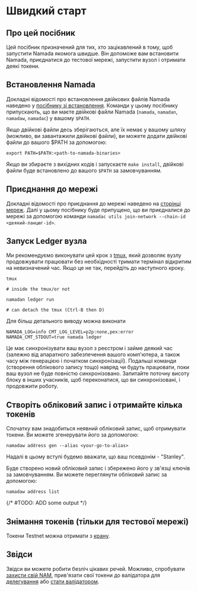 # Швидкий старт

## Про цей посібник

Цей посібник призначений для тих, хто зацікавлений в тому, щоб запустити Namada якомога швидше. Він допоможе вам встановити Namada, приєднатися до тестової мережі, запустити вузол і отримати деякі токени.

## Встановлення Namada

Докладні відомості про встановлення двійкових файлів Namada наведено у [посібнику зі встановлення](./install.mdx). Команди у цьому посібнику припускають, що ви маєте двійкові файли Namada (`namada`, `namadan`, `namadaw`, `namadac`) у вашому `$PATH`.

Якщо двійкові файли десь зберігаються, але їх немає у вашому шляху (можливо, ви завантажили двійкові файли), ви можете додати двійкові файли до вашого $PATH за допомогою:

```shell copy
export PATH=$PATH:<path-to-namada-binaries>
```

Якщо ви збираєте з вихідних кодів і запускаєте `make install`, двійкові файли буде встановлено до вашого `$PATH` за замовчуванням.

## Приєднання до мережі

Докладні відомості про приєднання до мережі наведено на [сторінці мереж](../networks.mdx). Далі у цьому посібнику буде припущено, що ви приєдналися до мережі за допомогою команди `namadac utils join-network --chain-id <деякий-ланцюг-id>`.

## Запуск Ledger вузла

Ми рекомендуємо виконувати цей крок з [tmux](https://www.hamvocke.com/blog/a-quick-and-easy-guide-to-tmux/), який дозволяє вузлу продовжувати працювати без необхідності тримати термінал відкритим на невизначений час. Якщо це не так, перейдіть до наступного кроку.

```shell copy
tmux

# inside the tmux/or not

namadan ledger run

# can detach the tmux (Ctrl-B then D)
```

Для більш детального виводу можна виконати

```shell copy
NAMADA_LOG=info CMT_LOG_LEVEL=p2p:none,pex:error NAMADA_CMT_STDOUT=true namada ledger
```

Це має синхронізувати ваш вузол з реєстром і займе деякий час (залежно від апаратного забезпечення вашого комп'ютера, а також часу між генерацією і початком синхронізації). Подальші команди (створення облікового запису тощо) навряд чи будуть працювати, поки ваш вузол не буде повністю синхронізовано. Запитайте поточну висоту блоку в інших учасників, щоб переконатися, що ви синхронізовані, і продовжити роботу.

## Створіть обліковий запис і отримайте кілька токенів

Спочатку вам знадобиться неявний обліковий запис, щоб отримувати токени. Ви можете згенерувати його за допомогою:

```shell copy
namadaw address gen --alias <your-go-to-alias>
```

Надалі в цьому вступі будемо вважати, що ваш псевдонім - "Stanley".

Буде створено новий обліковий запис і збережено його у зв'язці ключів  за замовчуванням. Ви можете переглянути обліковий запис за допомогою:

```shell copy
namadaw address list
```

{/* #TODO: ADD some output */}

## Знімання токенів (тільки для тестової мережі)

Токени Testnet можна отримати з [крану](https://faucet.heliax.click).


## Звідси

Звідси ви можете робити безліч цікавих речей. Можливо, спробувати [захисти свій NAM](../users/shielded-accounts/shielded-transfers.mdx), прив'язати свої токени до валідатора для [делегування](../users/delegators.mdx) або [стати валідатором](./operators/validators.mdx).
